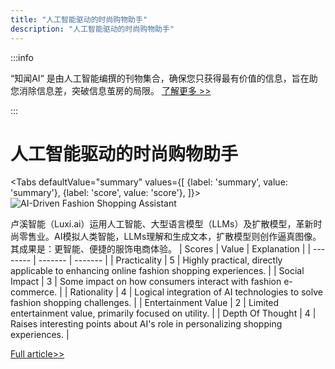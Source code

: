 ```yaml
---
title: "人工智能驱动的时尚购物助手"
description: "人工智能驱动的时尚购物助手"
---
```



:::info

“知闻AI“ 是由人工智能编撰的刊物集合，确保您只获得最有价值的信息，旨在助您消除信息差，突破信息茧房的局限。  [了解更多 >>](/)

:::

# 人工智能驱动的时尚购物助手


<Tabs
	defaultValue="summary"
	values={[
	{label: 'summary', value: 'summary'},
	{label: 'score', value: 'score'},
]}>
<TabItem value="summary">
<img
  src="https://image.informedainews.com/2024/06/10/To-mur-1717983402-0.jpg"
  alt="AI-Driven Fashion Shopping Assistant"
/>



卢溪智能（Luxi.ai）运用人工智能、大型语言模型（LLMs）及扩散模型，革新时尚零售业。AI模拟人类智能，LLMs理解和生成文本，扩散模型则创作逼真图像。其成果是：更智能、便捷的服饰电商体验。
</TabItem>
<TabItem value="score">
	| Scores     | Value   | Explanation |
	| -------- | ------- | ------- |
	| Practicality  | 5    | Highly practical, directly applicable to enhancing online fashion shopping experiences.    |
	| Social Impact | 3     | Some impact on how consumers interact with fashion e-commerce.    |
	| Rationality    | 4    | Logical integration of AI technologies to solve fashion shopping challenges.    |
	| Entertainment Value    | 2    | Limited entertainment value, primarily focused on utility.    |
	| Depth Of Thought    | 4    | Raises interesting points about AI's role in personalizing shopping experiences.    |
</TabItem>
</Tabs>

[Full article>>](https://www.producthunt.com/posts/luxi-ai)
